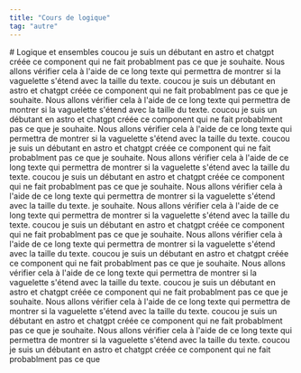 ```yaml
---
title: "Cours de logique"
tag: "autre"
---
```



<Base>
# Logique et ensembles

<Tableofcontents/>


<Remarque>
coucou je suis un débutant en astro et chatgpt créée ce component qui ne fait probablment pas ce que je souhaite. Nous allons vérifier cela à l'aide de ce long texte
qui permettra de montrer si la vaguelette s'étend avec la taille du texte. coucou je suis un débutant en astro et chatgpt créée ce component qui ne fait probablment pas ce que je souhaite. Nous allons vérifier cela à l'aide de ce long texte
qui permettra de montrer si la vaguelette s'étend avec la taille du texte. coucou je suis un débutant en astro et chatgpt créée ce component qui ne fait probablment pas ce que je souhaite. Nous allons vérifier cela à l'aide de ce long texte
qui permettra de montrer si la vaguelette s'étend avec la taille du texte. coucou je suis un débutant en astro et chatgpt créée ce component qui ne fait probablment pas ce que je souhaite. Nous allons vérifier cela à l'aide de ce long texte
qui permettra de montrer si la vaguelette s'étend avec la taille du texte. coucou je suis un débutant en astro et chatgpt créée ce component qui ne fait probablment pas ce que je souhaite. Nous allons vérifier cela à l'aide de ce long texte
qui permettra de montrer si la vaguelette s'étend avec la taille du texte.
je souhaite. Nous allons vérifier cela à l'aide de ce long texte
qui permettra de montrer si la vaguelette s'étend avec la taille du texte. coucou je suis un débutant en astro et chatgpt créée ce component qui ne fait probablment pas ce que je souhaite. Nous allons vérifier cela à l'aide de ce long texte
qui permettra de montrer si la vaguelette s'étend avec la taille du texte. coucou je suis un débutant en astro et chatgpt créée ce component qui ne fait probablment pas ce que je souhaite. Nous allons vérifier cela à l'aide de ce long texte
qui permettra de montrer si la vaguelette s'étend avec la taille du texte.
</Remarque>


<Remarque>
coucou je suis un débutant en astro et chatgpt créée ce component qui ne fait probablment pas ce que je souhaite. Nous allons vérifier cela à l'aide de ce long texte
qui permettra de montrer si la vaguelette s'étend avec la taille du texte. coucou je suis un débutant en astro et chatgpt créée ce component qui ne fait probablment pas ce que je souhaite. Nous allons vérifier cela à l'aide de ce long texte
qui permettra de montrer si la vaguelette s'étend avec la taille du texte. coucou je suis un débutant en astro et chatgpt créée ce component qui ne fait probablment pas ce que 
</Remarque>


</Base>

